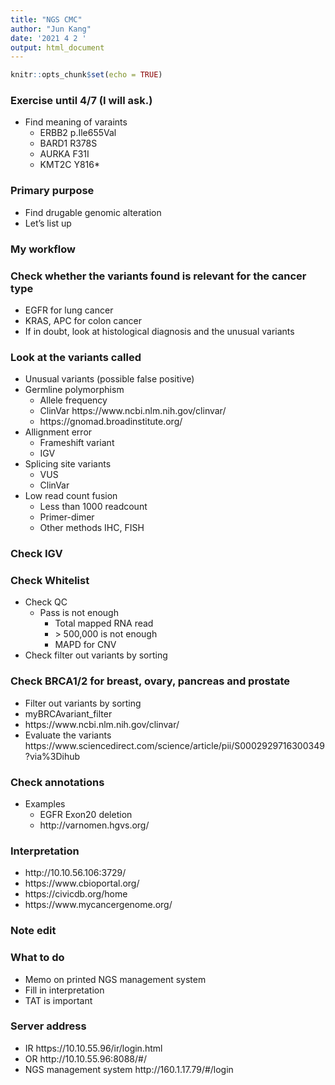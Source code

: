 ```yaml
---
title: "NGS CMC"
author: "Jun Kang"
date: '2021 4 2 '
output: html_document
---
```


```r
knitr::opts_chunk$set(echo = TRUE)
```

### Exercise until 4/7 (I will ask.)

- Find meaning of varaints
  - ERBB2 p.Ile655Val
  - BARD1 R378S
  - AURKA F31I
  - KMT2C Y816*
  
### Primary purpose

- Find drugable genomic alteration
- Let's list up


### My workflow


### Check whether the variants found is relevant for the cancer type
  - EGFR for lung cancer
  - KRAS, APC for colon cancer
  - If in doubt, look at histological diagnosis and the unusual variants


### Look at the variants called
  - Unusual variants (possible false positive)
  - Germline polymorphism
    - Allele frequency
    - ClinVar https://www.ncbi.nlm.nih.gov/clinvar/
    - https://gnomad.broadinstitute.org/
  - Allignment error
    - Frameshift variant
    - IGV
  - Splicing site variants
    - VUS
    - ClinVar
  - Low read count fusion
    - Less than 1000 readcount
    - Primer-dimer
    - Other methods IHC, FISH


### Check IGV


### Check Whitelist

- Check QC
  - Pass is not enough
    - Total mapped RNA read 
    - \> 500,000 is not enough
    - MAPD for CNV
- Check filter out variants by sorting


### Check BRCA1/2 for breast, ovary, pancreas and prostate

- Filter out variants by sorting
- myBRCAvariant_filter
- https://www.ncbi.nlm.nih.gov/clinvar/
- Evaluate the variants https://www.sciencedirect.com/science/article/pii/S0002929716300349?via%3Dihub


### Check annotations

- Examples
  - EGFR Exon20 deletion
  - http://varnomen.hgvs.org/

 
### Interpretation
- http://10.10.56.106:3729/
- https://www.cbioportal.org/
- https://civicdb.org/home
- https://www.mycancergenome.org/

### Note edit

 
### What to do

- Memo on printed NGS management system
- Fill in interpretation
- TAT is important


### Server address
- IR https://10.10.55.96/ir/login.html
- OR http://10.10.55.96:8088/#/
- NGS management system http://160.1.17.79/#/login